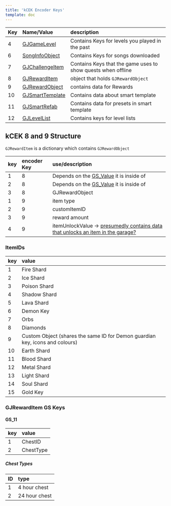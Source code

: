 ```yaml
---
title: 'kCEK Encoder Keys'
template: doc
---
```


| Key | Name/Value                     | description |
| :-- | :----------------------------- | :-----------|
| 4   | [GJGameLevel](resources/client/level.md) | Contains Keys for levels you played in the past |
| 6   | [SongInfoObject](resources/server/song?id=song-structure) | Contains Keys for songs downloaded |
| 7   | [GJChallengeItem](resources/client/gamesave/quests.md) | Contains Keys that the game uses to show quests when offline |
| 8   | [GJRewardItem](resources/client/gamesave/kCEK.md) | object that holds `GJRewardObject` |
| 9   | [GJRewardObject](resources/client/gamesave/kCEK.md) | contains data for Rewards |
| 10  | [GJSmartTemplate](resources/client/gamesave/template.md) | Contains data about smart template |
| 11  | [GJSmartRefab](resources/client/gamesave/template.md) | Contains data for presets in smart template |
| 12  | [GJLevelList](/resources/client/gamesave/list.md)        | Contains keys for level lists | 

## kCEK 8 and 9 Structure

`GJRewardItem` is a dictionary which contains `GJRewardObject` 

| key | encoder Key | use/description |
|:----|:------------|:------------|
| 1 | 8 | Depends on the [GS_Value](/resources/client/gamesave/GS_Value) it is inside of |
| 2 | 8 | Depends on the [GS_Value](/resources/client/gamesave/GS_Value) it is inside of |
| 3 | 8 | GJRewardObject |
| 1 | 9 | item type |
| 2 | 9 | customItemID |
| 3 | 9 | reward amount |
| 4 | 9 | itemUnlockValue -> [presumedly contains data that unlocks an item in the garage?](https://media.discordapp.net/attachments/801840133355470888/806137688905875496/unknown.png) |

### ItemIDs

| key | value |
|:----|:------|
| 1 | Fire Shard |
| 2 | Ice Shard |
| 3 | Poison Shard |
| 4 | Shadow Shard |
| 5 | Lava Shard |
| 6 | Demon Key |
| 7 | Orbs |
| 8 | Diamonds |
| 9 | Custom Object (shares the same ID for Demon guardian key, icons and colours) |
| 10| Earth Shard |
| 11| Blood Shard |
| 12| Metal Shard |
| 13| Light Shard |
| 14| Soul Shard |
| 15| Gold Key |

### GJRewardItem GS Keys

#### GS_11

| key | value |
|:----|:------------|
| 1 | ChestID | 
| 2 | ChestType | 

##### Chest Types

| ID | type |
|:---|:-----|
| 1 | 4 hour chest |
| 2 | 24 hour chest |